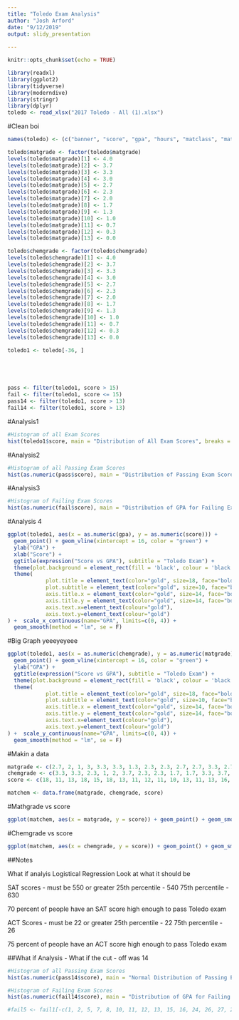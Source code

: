 ```yaml
---
title: "Toledo Exam Analysis"
author: "Josh Arford"
date: "9/12/2019"
output: slidy_presentation
  
---
```


```r
knitr::opts_chunk$set(echo = TRUE)
```

```r
library(readxl)
library(ggplot2)
library(tidyverse)
library(moderndive)
library(stringr)
library(dplyr)
toledo <- read_xlsx("2017 Toledo - All (1).xlsx")

```

#Clean boi

```r
names(toledo) <- (c("banner", "score", "gpa", "hours", "matclass", "matgrade","chemclass", "chemgrade", "major", "studenttype", "prevresult"))

toledo$matgrade <- factor(toledo$matgrade)
levels(toledo$matgrade)[1] <- 4.0
levels(toledo$matgrade)[2] <- 3.7
levels(toledo$matgrade)[3] <- 3.3
levels(toledo$matgrade)[4] <- 3.0
levels(toledo$matgrade)[5] <- 2.7
levels(toledo$matgrade)[6] <- 2.3
levels(toledo$matgrade)[7] <- 2.0
levels(toledo$matgrade)[8] <- 1.7
levels(toledo$matgrade)[9] <- 1.3
levels(toledo$matgrade)[10] <- 1.0
levels(toledo$matgrade)[11] <- 0.7
levels(toledo$matgrade)[12] <- 0.3
levels(toledo$matgrade)[13] <- 0.0

toledo$chemgrade <- factor(toledo$chemgrade)
levels(toledo$chemgrade)[1] <- 4.0
levels(toledo$chemgrade)[2] <- 3.7
levels(toledo$chemgrade)[3] <- 3.3
levels(toledo$chemgrade)[4] <- 3.0
levels(toledo$chemgrade)[5] <- 2.7
levels(toledo$chemgrade)[6] <- 2.3
levels(toledo$chemgrade)[7] <- 2.0
levels(toledo$chemgrade)[8] <- 1.7
levels(toledo$chemgrade)[9] <- 1.3
levels(toledo$chemgrade)[10] <- 1.0
levels(toledo$chemgrade)[11] <- 0.7
levels(toledo$chemgrade)[12] <- 0.3
levels(toledo$chemgrade)[13] <- 0.0

toledo1 <- toledo[-36, ]





pass <- filter(toledo1, score > 15)
fail <- filter(toledo1, score <= 15)
pass14 <- filter(toledo1, score > 13)
fail14 <- filter(toledo1, score > 13)


```






#Analysis1

```r
#Histogram of all Exam Scores
hist(toledo1$score, main = "Distribution of All Exam Scores", breaks = 10, border = "orange", col = "blue", xlab = "Score", labels = TRUE, ylim = c(0, 10) ) 
```

#Analysis2

```r
#Histogram of all Passing Exam Scores
hist(as.numeric(pass$score), main = "Distribution of Passing Exam Scores", breaks = 10, border = "orange", col = "blue", xlab = "Score", labels = TRUE ) 
```

#Analysis3

```r

#Histogram of Failing Exam Scores
hist(as.numeric(fail$score), main = "Distribution of GPA for Failing Exam Scores", breaks = 10, border = "orange", col = "blue", xlab = "Score", labels = TRUE, ylim = c(0, 20)) 
```

#Analysis 4

```r
ggplot(toledo1, aes(x = as.numeric(gpa), y = as.numeric(score))) + 
  geom_point() + geom_vline(xintercept = 16, color = "green") + 
  ylab("GPA") +  
  xlab("Score") +
  ggtitle(expression("Score vs GPA"), subtitle = "Toledo Exam") + 
  theme(plot.background = element_rect(fill = 'black', colour = 'black')) + 
  theme(
            plot.title = element_text(color="gold", size=18, face="bold", hjust = .5),
            plot.subtitle = element_text(color="gold", size=10, face="bold", hjust = .5),
            axis.title.x = element_text(color="gold", size=14, face="bold"),
            axis.title.y = element_text(color="gold", size=14, face="bold"),
            axis.text.x=element_text(colour="gold"),
            axis.text.y=element_text(colour="gold")
) +  scale_x_continuous(name="GPA", limits=c(0, 4)) + 
  geom_smooth(method = "lm", se = F) 


```

#Big Graph yeeeyeyeee

```r
ggplot(toledo1, aes(x = as.numeric(chemgrade), y = as.numeric(matgrade))) + 
  geom_point() + geom_vline(xintercept = 16, color = "green") +
  ylab("GPA") +
  ggtitle(expression("Score vs GPA"), subtitle = "Toledo Exam") +
  theme(plot.background = element_rect(fill = 'black', colour = 'black')) +
  theme(
            plot.title = element_text(color="gold", size=18, face="bold", hjust = .5),
            plot.subtitle = element_text(color="gold", size=10, face="bold", hjust = .5),
            axis.title.x = element_text(color="gold", size=14, face="bold"),
            axis.title.y = element_text(color="gold", size=14, face="bold"),
            axis.text.x=element_text(colour="gold"),
            axis.text.y=element_text(colour="gold")
) +  scale_y_continuous(name="GPA", limits=c(0, 4)) +
  geom_smooth(method = "lm", se = F)


```

#Makin a data

```r
matgrade <- c(2.7, 2, 1, 3, 3.3, 3.3, 1.3, 2.3, 2.3, 2.7, 2.7, 3.3, 2.7, 3.3, 2.7, 2, 2, 2.7, 2.7, 2.3, 2.3, 2.3, 3.7, 2.7, 2.7, 0, 3.7, 1, .3, 2)
chemgrade <- c(3.3, 3.3, 2.3, 1, 2, 3.7, 2.3, 2.3, 1.7, 1.7, 3.3, 3.7, 2.3, .7, 3.3, 4, 1.3, .7, 3.7, 3, 4, 2.7, 2, 3.3, 3.7, .3, 3, 1.7, 1, 3)
score <- c(18, 11, 13, 18, 15, 18, 13, 11, 12, 11, 10, 13, 11, 13, 16, 17, 16, 11, 16, 14, 15, 12, 14, 15, 14, 12, 10, 12, 11, 13)

matchem <- data.frame(matgrade, chemgrade, score)
```


#Mathgrade vs score

```r
ggplot(matchem, aes(x = matgrade, y = score)) + geom_point() + geom_smooth(method = lm)
```

#Chemgrade vs score

```r
ggplot(matchem, aes(x = chemgrade, y = score)) + geom_point() + geom_smooth(method = lm)
```





##Notes


What if analyis
Logistical Regression
Look at what it should be


SAT scores - must be 550 or greater
25th percentile - 540
75th percentile - 630

70 percent of people have an SAT score high enough to pass Toledo exam

ACT Scores - must be 22 or greater
25th percentile - 22
75th percentile - 26

75 percent of people have an ACT score high enough to pass Toledo exam




##What if Analysis - What if the cut - off was 14

```r
#Histogram of all Passing Exam Scores
hist(as.numeric(pass14$score), main = "Normal Distribution of Passing Exam Scores", breaks = 10, border = "orange", col = "blue", xlab = "Score", labels = TRUE ) 
```

```r

#Histogram of Failing Exam Scores
hist(as.numeric(fail14$score), main = "Distribution of GPA for Failing Exam Scores", breaks = 10, border = "orange", col = "blue", xlab = "Score", labels = TRUE, ylim = c(0, 20)) 
```


```r
#fail5 <- fail1[-c(1, 2, 5, 7, 8, 10, 11, 12, 13, 15, 16, 24, 26, 27, 29, 31, 34, 37, 38), ] 





```










